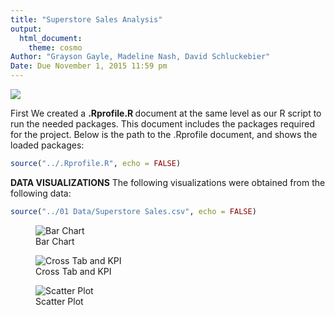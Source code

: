 ```yaml
---
title: "Superstore Sales Analysis"
output: 
  html_document:
    theme: cosmo
Author: "Grayson Gayle, Madeline Nash, David Schluckebier"
Date: Due November 1, 2015 11:59 pm
---
```

![](http://www.spikeybits.com/wp-content/uploads/2015/02/Money.jpeg)

First We created a **.Rprofile.R ** document at the same level as our R script to run the needed packages. This document includes the packages required for the project.
Below is the path to the .Rprofile document, and shows the loaded packages:

```r
source("../.Rprofile.R", echo = FALSE)
``` 

**DATA VISUALIZATIONS**
The following visualizations were obtained from the following data:
```r
source("../01 Data/Superstore Sales.csv", echo = FALSE)
``` 

![Bar Chart](/Users/Maddy/DataVisualization/DV_TProject1/03 R SQL Visualizations/sheet 1.png)

![Cross Tab and KPI](/Users/Maddy/DataVisualization/DV_TProject1/03 R SQL Visualizations/sheet 2.png)

![Scatter Plot](/Users/Maddy/DataVisualization/DV_TProject1/03 R SQL Visualizations/sheet3.png)

